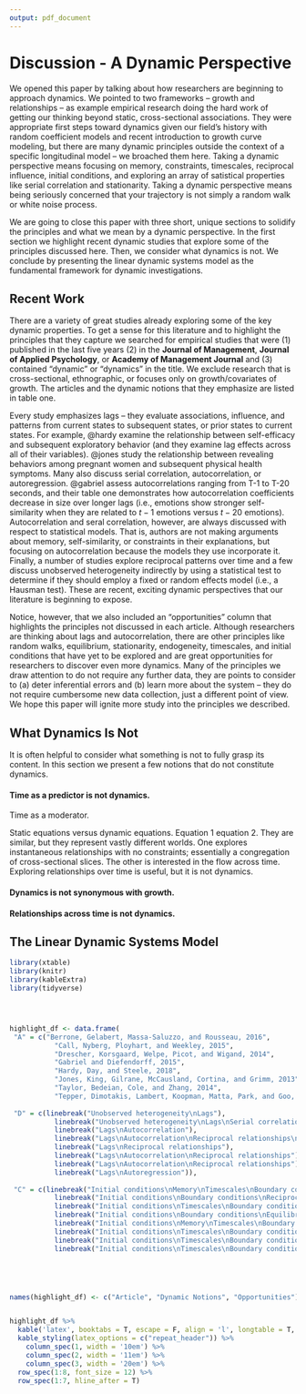 ```yaml
---
output: pdf_document
---
```


# Discussion - A Dynamic Perspective

We opened this paper by talking about how researchers are beginning to approach dynamics. We pointed to two frameworks -- growth and relationships -- as example empirical research doing the hard work of getting our thinking beyond static, cross-sectional associations. They were appropriate first steps toward dynamics given our field's history with random coefficient models and recent introduction to growth curve modeling, but there are many dynamic principles outside the context of a specific longitudinal model -- we broached them here. Taking a dynamic perspective means focusing on memory, constraints, timescales, reciprocal influence, initial conditions, and exploring an array of satistical properties like serial correlation and stationarity. Taking a dynamic perspective means being seriously concerned that your trajectory is not simply a random walk or white noise process.

We are going to close this paper with three short, unique sections to solidify the principles and what we mean by a dynamic perspective. In the first section we highlight recent dynamic studies that explore some of the principles discussed here. Then, we consider what dynamics is not. We conclude by presenting the linear dynamic systems model as the fundamental framework for dynamic investigations. 

## Recent Work

There are a variety of great studies already exploring some of the key dynamic properties. To get a sense for this literature and to highlight the principles that they capture we searched for empirical studies that were (1) published in the last five years (2) in the **Journal of Management**, **Journal of Applied Psychology**, or **Academy of Management Journal** and (3) contained "dynamic" or "dynamics" in the title. We exclude research that is cross-sectional, ethnographic, or focuses only on growth/covariates of growth. The articles and the dynamic notions that they emphasize are listed in table one. 

Every study emphasizes lags -- they evaluate associations, influence, and patterns from current states to subsequent states, or prior states to current states. For example, @hardy examine the relationship between self-efficacy and subsequent exploratory behavior (and they examine lag effects across all of their variables). @jones study the relationship between revealing behaviors among pregnant women and subsequent physical health symptoms. Many also discuss serial correlation, autocorrelation, or autoregression. @gabriel assess autocorrelations ranging from T-1 to T-20 seconds, and their table one demonstrates how autocorrelation coefficients decrease in size over longer lags (i.e., emotions show stronger self-similarity when they are related to $t-1$ emotions versus $t-20$ emotions). Autocorrelation and seral correlation, however, are always discussed with respect to statistical models. That is, authors are not making arguments about memory, self-similarity, or constraints in their explanations, but focusing on autocorrelation because the models they use incorporate it. Finally, a number of studies explore reciprocal patterns over time and a few discuss unobserved heterogeneity indirectly by using a statistical test to determine if they should employ a fixed or random effects model (i.e., a Hausman test). These are recent, exciting dynamic perspectives that our literature is beginning to expose. 

Notice, however, that we also included an "opportunities" column that highlights the principles not discussed in each article. Although researchers are thinking about lags and autocorrelation, there are other principles like random walks, equilibrium, stationarity, endogeneity, timescales, and initial conditions that have yet to be explored and are great opportunities for researchers to discover even more dynamics. Many of the principles we draw attention to do not require any further data, they are points to consider to (a) deter inferential errors and (b) learn more about the system -- they do not require cumbersome new data collection, just a different point of view. We hope this paper will ignite more study into the principles we described. 

## What Dynamics Is Not

It is often helpful to consider what something is not to fully grasp its content. In this section we present a few notions that do not constitute dynamics.

#### Time as a predictor is not dynamics.

Time as a moderator.

Static equations versus dynamic equations. Equation 1 equation 2. They are similar, but they represent vastly different worlds. One explores instantaneous relationships with no constraints; essentially a congregation of cross-sectional slices. The other is interested in the flow across time. Exploring relationships over time is useful, but it is not dynamics.

#### Dynamics is not synonymous with growth.

#### Relationships across time is not dynamics.


## The Linear Dynamic Systems Model



```r
library(xtable)
library(knitr)
library(kableExtra)
library(tidyverse)




highlight_df <- data.frame(
 "A" = c("Berrone, Gelabert, Massa-Saluzzo, and Rousseau, 2016",
	       "Call, Nyberg, Ployhart, and Weekley, 2015",
	       "Drescher, Korsgaard, Welpe, Picot, and Wigand, 2014",
	       "Gabriel and Diefendorff, 2015",
	       "Hardy, Day, and Steele, 2018",
	       "Jones, King, Gilrane, McCausland, Cortina, and Grimm, 2013",
	       "Taylor, Bedeian, Cole, and Zhang, 2014",
	       "Tepper, Dimotakis, Lambert, Koopman, Matta, Park, and Goo, 2018"),
 
 "D" = c(linebreak("Unobserved heterogeneity\nLags"),
	       linebreak("Unobserved heterogeneity\nLags\nSerial correlation\nTimescales"),
	       linebreak("Lags\nAutocorrelation"),
	       linebreak("Lags\nAutocorrelation\nReciprocal relationships\nTimescales"),
	       linebreak("Lags\nReciprocal relationships"),
	       linebreak("Lags\nAutocorrelation\nReciprocal relationships"),
	       linebreak("Lags\nAutocorrelation\nReciprocal relationships"),
	       linebreak("Lags\nAutoregression")),
 
 "C" = c(linebreak("Initial conditions\nMemory\nTimescales\nBoundary conditions\nReciprocal relationships\nEquilibrium\nRandom walks and white noise\nStationarity\nEndogeneity"),
	       linebreak("Initial conditions\nBoundary conditions\nReciprocal relationships\nEquilibrium\nRandom walks and white noise\nStationarity\nEndogeneity"),
	       linebreak("Initial conditions\nTimescales\nBoundary conditions\nReciprocal relationships\nEquilibrium\nRandom walks and white noise\nUnobserved heterogeneity\nStationarity\nEndogeneity"),
	       linebreak("Initial conditions\nBoundary conditions\nEquilibrium\nRandom walks and white noise\nUnobserved heterogeneity\nStationarity\nEndogeneity"),
	       linebreak("Initial conditions\nMemory\nTimescales\nBoundary conditions\nEquilibrium\nRandom walks and white noise\nUnobserved heterogeneity\nStationarity\nEndogeneity"),
	       linebreak("Initial conditions\nTimescales\nBoundary conditions\nEquilibrium\nRandom walks and white noise\nUnobserved heterogeneity\nStationarity\nEndogeneity"),
	       linebreak("Initial conditions\nTimescales\nBoundary conditions\nEquilibrium\nRandom walks and white noise\nUnobserved heterogeneity\nStationarity\nEndogeneity"),
	       linebreak("Initial conditions\nTimescales\nBoundary conditions\nEquilibrium\nReciprocal relationships\nRandom walks and white noise\nUnobserved heterogeneity\nStationarity\nEndogeneity")))





names(highlight_df) <- c("Article", "Dynamic Notions", "Opportunities")


highlight_df %>%
  kable('latex', booktabs = T, escape = F, align = 'l', longtable = T, caption = '\\label{highlight}Recent studies exploring dynamic notions.') %>%
  kable_styling(latex_options = c("repeat_header")) %>%
    column_spec(1, width = '10em') %>%
    column_spec(2, width = '11em') %>%
    column_spec(3, width = '20em') %>%
  row_spec(1:8, font_size = 12) %>%
  row_spec(1:7, hline_after = T)
```
